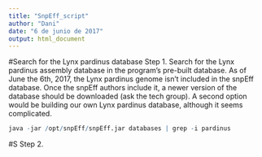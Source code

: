 ```yaml
---
title: "SnpEff_script"
author: "Dani"
date: "6 de junio de 2017"
output: html_document
---
```


#Search for the Lynx pardinus database
Step 1. Search for the Lynx pardinus assembly database in the program's pre-built database. As of June the 6th, 2017, the Lynx pardinus genome isn't included in the snpEff database. Once the snpEff authors include it, a newer version of the database should be downloaded (ask the tech group). A second option would be building our own Lynx pardinus database, although it seems complicated.

```r

java -jar /opt/snpEff/snpEff.jar databases | grep -i pardinus

```

#S
Step 2. 

```r



```

